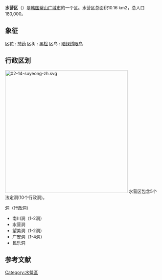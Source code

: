 {{Infobox settlement
| name                    = 水营区
| native_name_lang        = 韓語
| translit_lang1          = [[韓語|韓語]] 
| settlement_type         = [[韩国行政区划|自治區]]
| translit_lang1_type1    = [[諺文|諺文]]
| translit_lang1_info1    = 수영구
| translit_lang1_type2    = [[朝鮮漢字|漢字]]
| translit_lang1_info2    = 水營區
| translit_lang1_type3    = {{nowrap|[[文化观光部2000年式|文化观光部2000年式]]}}
| translit_lang1_info3    = Suyeong-gu
| translit_lang1_type4    = {{nowrap|[[马科恩-赖肖尔表记法|马科恩-赖肖尔表记法]]}}
| translit_lang1_info4    = Suyǒng-gu
| image_skyline           = Suyeong-gu office.JPG
| image_caption           = 水營區廳
| image_flag              = Flag of Suyeong, Busan.svg
| image_map               = Busan Suyeong-gu.svg
| map_caption             = 水營區在釜山廣域市的位置
| subdivision_type        = 國家
| subdivision_name        = {{ROK}}
| subdivision_type1       = [[朝鮮半島地方區分|地區]]
| subdivision_name1       = [[嶺南地方|嶺南地方]]
| subdivision_type2       = 省級行政區
| subdivision_name2       = [[釜山廣域市|釜山廣域市]]
| parts_type              = 行政區劃
| parts                   = 10[[行政洞|行政洞]]、5[[法定洞|法定洞]]
| leader_title            = 區廳長
| leader_name             = {{link-ko|姜成泰|강성태 (부산시 정치인)}}
| leader_party            = {{PPP}}
| leader_title1           = 國會議員
| leader_name1            = [[田奉珉|田奉珉]] （{{PPP}}）
| area_total_km2          = 10.20
| population_total        = 175,095
| population_density_km2  = auto
| population_as_of        = 2021
| population_note         = <ref>[http://www.suyeong.go.kr/00_english/basicStatus.asp :: Suyeong District of Busan Metropolitan City<!-- Bot generated title -->]</ref>
| blank_name              = 區樹
| blank_info              = 朝鮮海松
| blank1_name             = 區花
| blank1_info             = [[大字杜鵑|大字杜鵑]]
| blank2_name             = 區鳥
| blank2_info             = [[綠繡眼|綠繡眼]]
| website                 = [https://www.suyeong.go.kr/index.suyeong 水營區廳]
}}

'''水营区'''（{{kor|諺=수영구|漢=水營區|羅=Suyeong gu|f=y}}）是[[韩国|韩国]][[釜山广域市|釜山广域市]]的一个区。水营区总面积10.16 km2，总人口180,000。

== 象征 ==
区花 : [[芍药|芍药]]
区树 : [[黑松|黑松]]
区鸟 : [[暗绿绣眼鸟|暗绿绣眼鸟]]

== 行政区划 ==
[[File:02-14-suyeong-zh.svg|400px]]
水营区包含5个法定洞(10个行政洞)。

洞（行政洞）
* 南川洞（1-2洞）
* 水营洞
* 望美洞（1-2洞）
* 广安洞（1-4洞）
* 民乐洞

== 参考文献 ==
<references/>

{{釜山广域市}}
{{Authority control}}
[[Category:水營區|Category:水營區]]